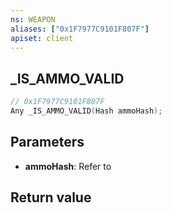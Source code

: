 ```yaml
---
ns: WEAPON
aliases: ["0x1F7977C9101F807F"]
apiset: client
---
```

## _IS_AMMO_VALID

```c
// 0x1F7977C9101F807F
Any _IS_AMMO_VALID(Hash ammoHash);
```


## Parameters
* **ammoHash**: Refer to <EmbeddedEnum name="eAmmoType" />

## Return value
